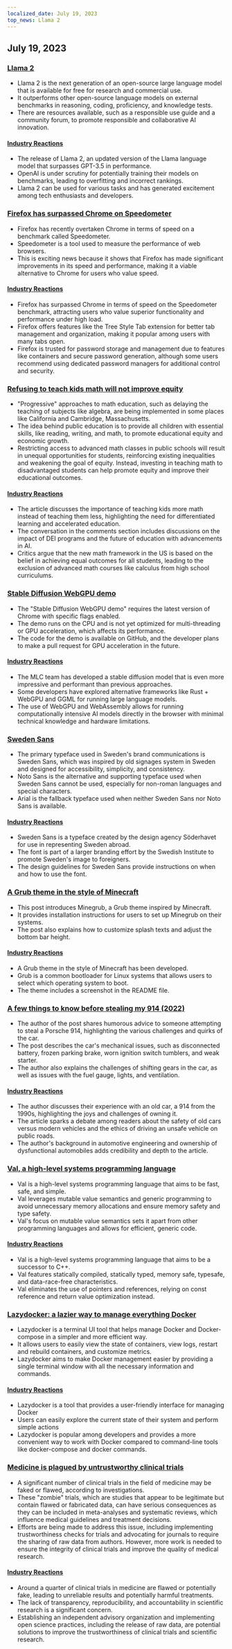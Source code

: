 ```yaml
---
localized_date: July 19, 2023
top_news: Llama 2
---
```




<CallToAction />

<Steps>

## July 19, 2023

### [Llama 2](https://ai.meta.com/llama/)

- Llama 2 is the next generation of an open-source large language model that is available for free for research and commercial use.
- It outperforms other open-source language models on external benchmarks in reasoning, coding, proficiency, and knowledge tests.
- There are resources available, such as a responsible use guide and a community forum, to promote responsible and collaborative AI innovation.

#### [Industry Reactions](http://news.ycombinator.com/item?id=36774627)

- The release of Llama 2, an updated version of the Llama language model that surpasses GPT-3.5 in performance.
- OpenAI is under scrutiny for potentially training their models on benchmarks, leading to overfitting and incorrect rankings.
- Llama 2 can be used for various tasks and has generated excitement among tech enthusiasts and developers.

### [Firefox has surpassed Chrome on Speedometer](https://treeherder.mozilla.org/perfherder/graphs?timerange=31536000&series=mozilla-central,3735773,1,13&series=mozilla-central,3412459,1,13)

- Firefox has recently overtaken Chrome in terms of speed on a benchmark called Speedometer.
- Speedometer is a tool used to measure the performance of web browsers.
- This is exciting news because it shows that Firefox has made significant improvements in its speed and performance, making it a viable alternative to Chrome for users who value speed.

#### [Industry Reactions](http://news.ycombinator.com/item?id=36770883)

- Firefox has surpassed Chrome in terms of speed on the Speedometer benchmark, attracting users who value superior functionality and performance under high load.
- Firefox offers features like the Tree Style Tab extension for better tab management and organization, making it popular among users with many tabs open.
- Firefox is trusted for password storage and management due to features like containers and secure password generation, although some users recommend using dedicated password managers for additional control and security.

### [Refusing to teach kids math will not improve equity](https://www.noahpinion.blog/p/refusing-to-teach-kids-math-will)

- "Progressive" approaches to math education, such as delaying the teaching of subjects like algebra, are being implemented in some places like California and Cambridge, Massachusetts.
- The idea behind public education is to provide all children with essential skills, like reading, writing, and math, to promote educational equity and economic growth.
- Restricting access to advanced math classes in public schools will result in unequal opportunities for students, reinforcing existing inequalities and weakening the goal of equity. Instead, investing in teaching math to disadvantaged students can help promote equity and improve their educational outcomes.

#### [Industry Reactions](http://news.ycombinator.com/item?id=36774940)

- The article discusses the importance of teaching kids more math instead of teaching them less, highlighting the need for differentiated learning and accelerated education.
- The conversation in the comments section includes discussions on the impact of DEI programs and the future of education with advancements in AI.
- Critics argue that the new math framework in the US is based on the belief in achieving equal outcomes for all students, leading to the exclusion of advanced math courses like calculus from high school curriculums.

### [Stable Diffusion WebGPU demo](https://islamov.ai/stable-diffusion-webgpu/)

- The "Stable Diffusion WebGPU demo" requires the latest version of Chrome with specific flags enabled.
- The demo runs on the CPU and is not yet optimized for multi-threading or GPU acceleration, which affects its performance.
- The code for the demo is available on GitHub, and the developer plans to make a pull request for GPU acceleration in the future.

#### [Industry Reactions](http://news.ycombinator.com/item?id=36766523)

- The MLC team has developed a stable diffusion model that is even more impressive and performant than previous approaches.
- Some developers have explored alternative frameworks like Rust + WebGPU and GGML for running large language models.
- The use of WebGPU and WebAssembly allows for running computationally intensive AI models directly in the browser with minimal technical knowledge and hardware limitations.

### [Sweden Sans](https://identity.sweden.se/en/design-elements/typography)

- The primary typeface used in Sweden's brand communications is Sweden Sans, which was inspired by old signages system in Sweden and designed for accessibility, simplicity, and consistency.
- Noto Sans is the alternative and supporting typeface used when Sweden Sans cannot be used, especially for non-roman languages and special characters.
- Arial is the fallback typeface used when neither Sweden Sans nor Noto Sans is available.

#### [Industry Reactions](http://news.ycombinator.com/item?id=36775398)

- Sweden Sans is a typeface created by the design agency Söderhavet for use in representing Sweden abroad.
- The font is part of a larger branding effort by the Swedish Institute to promote Sweden's image to foreigners.
- The design guidelines for Sweden Sans provide instructions on when and how to use the font.

### [A Grub theme in the style of Minecraft](https://github.com/Lxtharia/minegrub-theme)

- This post introduces Minegrub, a Grub theme inspired by Minecraft.
- It provides installation instructions for users to set up Minegrub on their systems.
- The post also explains how to customize splash texts and adjust the bottom bar height.

#### [Industry Reactions](http://news.ycombinator.com/item?id=36771980)

- A Grub theme in the style of Minecraft has been developed.
- Grub is a common bootloader for Linux systems that allows users to select which operating system to boot.
- The theme includes a screenshot in the README file.

### [A few things to know before stealing my 914 (2022)](https://www.hagerty.com/media/advice/a-few-things-to-know-before-you-steal-my-914/)

- The author of the post shares humorous advice to someone attempting to steal a Porsche 914, highlighting the various challenges and quirks of the car.
- The post describes the car's mechanical issues, such as disconnected battery, frozen parking brake, worn ignition switch tumblers, and weak starter.
- The author also explains the challenges of shifting gears in the car, as well as issues with the fuel gauge, lights, and ventilation.

#### [Industry Reactions](http://news.ycombinator.com/item?id=36767092)

- The author discusses their experience with an old car, a 914 from the 1990s, highlighting the joys and challenges of owning it.
- The article sparks a debate among readers about the safety of old cars versus modern vehicles and the ethics of driving an unsafe vehicle on public roads.
- The author's background in automotive engineering and ownership of dysfunctional automobiles adds credibility and depth to the article.

### [Val, a high-level systems programming language](https://www.val-lang.dev/)

- Val is a high-level systems programming language that aims to be fast, safe, and simple.
- Val leverages mutable value semantics and generic programming to avoid unnecessary memory allocations and ensure memory safety and type safety.
- Val's focus on mutable value semantics sets it apart from other programming languages and allows for efficient, generic code.

#### [Industry Reactions](http://news.ycombinator.com/item?id=36778566)

- Val is a high-level systems programming language that aims to be a successor to C++.
- Val features statically compiled, statically typed, memory safe, typesafe, and data-race-free characteristics.
- Val eliminates the use of pointers and references, relying on const reference and return value optimization instead.

### [Lazydocker: a lazier way to manage everything Docker](https://github.com/jesseduffield/lazydocker)

- Lazydocker is a terminal UI tool that helps manage Docker and Docker-compose in a simpler and more efficient way.
- It allows users to easily view the state of containers, view logs, restart and rebuild containers, and customize metrics.
- Lazydocker aims to make Docker management easier by providing a single terminal window with all the necessary information and commands.

#### [Industry Reactions](http://news.ycombinator.com/item?id=36778905)

- Lazydocker is a tool that provides a user-friendly interface for managing Docker
- Users can easily explore the current state of their system and perform simple actions
- Lazydocker is popular among developers and provides a more convenient way to work with Docker compared to command-line tools like docker-compose and docker commands.

### [Medicine is plagued by untrustworthy clinical trials](https://www.nature.com/articles/d41586-023-02299-w)

- A significant number of clinical trials in the field of medicine may be faked or flawed, according to investigations.
- These "zombie" trials, which are studies that appear to be legitimate but contain flawed or fabricated data, can have serious consequences as they can be included in meta-analyses and systematic reviews, which influence medical guidelines and treatment decisions.
- Efforts are being made to address this issue, including implementing trustworthiness checks for trials and advocating for journals to require the sharing of raw data from authors. However, more work is needed to ensure the integrity of clinical trials and improve the quality of medical research.

#### [Industry Reactions](http://news.ycombinator.com/item?id=36770624)

- Around a quarter of clinical trials in medicine are flawed or potentially fake, leading to unreliable results and potentially harmful treatments.
- The lack of transparency, reproducibility, and accountability in scientific research is a significant concern.
- Establishing an independent advisory organization and implementing open science practices, including the release of raw data, are potential solutions to improve the trustworthiness of clinical trials and scientific research.

</Steps>
